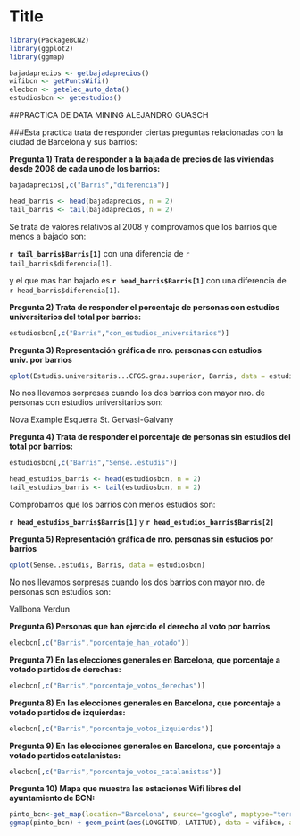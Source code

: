 Title
========================================================


```r
library(PackageBCN2)
library(ggplot2)
library(ggmap)

```

```r
bajadaprecios <- getbajadaprecios()
wifibcn <- getPuntsWifi()
elecbcn <- getelec_auto_data()
estudiosbcn <- getestudios()

```

##PRACTICA DE DATA MINING ALEJANDRO GUASCH

###Esta practica trata de responder ciertas preguntas relacionadas con la ciudad de Barcelona y sus barrios:

**Pregunta 1) Trata de responder a la bajada de precios de las viviendas desde 2008 de cada uno de los barrios:**

```r
bajadaprecios[,c("Barris","diferencia")]
```

```r
head_barris <- head(bajadaprecios, n = 2)
tail_barris <- tail(bajadaprecios, n = 2)
```
Se trata de valores relativos al 2008 y comprovamos que los barrios que menos a bajado son:

__`r tail_barris$Barris[1]`__ con una diferencia de `r tail_barris$diferencia[1]`.

y el que mas han bajado es __`r head_barris$Barris[1]`__ con una diferencia de `r head_barris$diferencia[1]`.

**Pregunta 2) Trata de responder el porcentaje de personas con estudios universitarios del total por barrios:**

```r
estudiosbcn[,c("Barris","con_estudios_universitarios")]
```

**Pregunta 3) Representación gráfica de nro. personas con estudios univ. por barrios**

```r
qplot(Estudis.universitaris...CFGS.grau.superior, Barris, data = estudiosbcn)
```

No nos llevamos sorpresas cuando los dos barrios con mayor nro. de personas con estudios universitarios son:

Nova Example Esquerra
St. Gervasi-Galvany

**Pregunta 4) Trata de responder el porcentaje de personas sin estudios del total por barrios:**

```r
estudiosbcn[,c("Barris","Sense..estudis")]
```

```r
head_estudios_barris <- head(estudiosbcn, n = 2)
tail_estudios_barris <- tail(estudiosbcn, n = 2)
```
Comprobamos que los barrios con menos estudios son:

__`r head_estudios_barris$Barris[1]`__ y __`r head_estudios_barris$Barris[2]`__

**Pregunta 5) Representación gráfica de nro. personas sin estudios por barrios**

```r
qplot(Sense..estudis, Barris, data = estudiosbcn)
```

No nos llevamos sorpresas cuando los dos barrios con mayor nro. de personas son estudios son:


Vallbona
Verdun

**Pregunta 6) Personas que han ejercido el derecho al voto por barrios**

```r
elecbcn[,c("Barris","porcentaje_han_votado")]
```

**Pregunta 7) En las elecciones generales en Barcelona, que porcentaje a votado partidos de derechas:**

```r
elecbcn[,c("Barris","porcentaje_votos_derechas")]
```

**Pregunta 8) En las elecciones generales en Barcelona, que porcentaje a votado partidos de izquierdas:**

```r
elecbcn[,c("Barris","porcentaje_votos_izquierdas")]
```

**Pregunta 9) En las elecciones generales en Barcelona, que porcentaje a votado partidos catalanistas:**

```r
elecbcn[,c("Barris","porcentaje_votos_catalanistas")]
```

**Pregunta 10) Mapa que muestra las estaciones Wifi libres del ayuntamiento de BCN:**

```r
pinto_bcn<-get_map(location="Barcelona", source="google", maptype="terrain", zoom=13)
ggmap(pinto_bcn) + geom_point(aes(LONGITUD, LATITUD), data = wifibcn, alpha = .5, color="darkred", size = 3)
```




